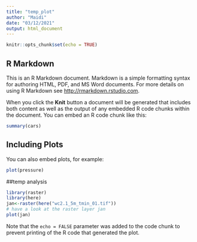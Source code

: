 ```yaml
---
title: "temp_plot"
author: "Maidi"
date: "03/12/2021"
output: html_document
---
```


```r
knitr::opts_chunk$set(echo = TRUE)
```

## R Markdown

This is an R Markdown document. Markdown is a simple formatting syntax for authoring HTML, PDF, and MS Word documents. For more details on using R Markdown see <http://rmarkdown.rstudio.com>.

When you click the **Knit** button a document will be generated that includes both content as well as the output of any embedded R code chunks within the document. You can embed an R code chunk like this:

```r
summary(cars)
```

## Including Plots

You can also embed plots, for example:

```r
plot(pressure)
```

##temp analysis
```r
library(raster)
library(here)
jan<-raster(here("wc2.1_5m_tmin_01.tif"))
# have a look at the raster layer jan
plot(jan)

```


Note that the `echo = FALSE` parameter was added to the code chunk to prevent printing of the R code that generated the plot.
